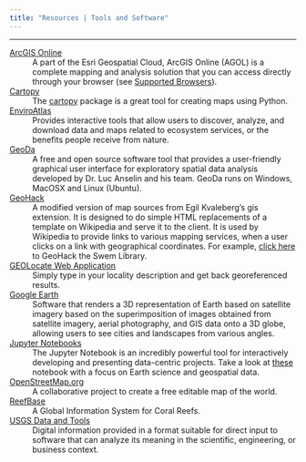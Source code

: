 ```yaml
---
title: "Resources | Tools and Software"
---
```


***

[ArcGIS Online](https://www.arcgis.com/index.html)
:   A part of the Esri Geospatial Cloud, ArcGIS Online (AGOL) is a complete mapping and analysis solution that you can access directly through your browser (see [Supported Browsers](https://doc.arcgis.com/en/arcgis-online/reference/browsers.htm)).

[Cartopy](http://earthpy.org/category/visualization.html)
:   The [cartopy](https://scitools.org.uk/cartopy/docs/latest/) package is a great tool for creating maps using Python.

[EnviroAtlas](https://www.epa.gov/enviroatlas)
:   Provides interactive tools that allow users to discover, analyze, and download data and maps related to ecosystem services, or the benefits people receive from nature.

[GeoDa](https://geodacenter.github.io/)
:   A free and open source software tool that provides a user-friendly graphical user interface for exploratory spatial data analysis developed by Dr. Luc Anselin and his team.
    GeoDa runs on Windows, MacOSX and Linux (Ubuntu).

[GeoHack](https://tools.wmflabs.org/geohack/)
:   A modified version of map sources from Egil Kvaleberg's gis extension.
    It is designed to do simple HTML replacements of a template on Wikipedia and serve it to the client.
    It is used by Wikipedia to provide links to various mapping services, when a user clicks on a link with geographical coordinates.
    For example, [click here](https://geohack.toolforge.org/geohack.php?params=37_16_11_N_76_42_58_W) to GeoHack the Swem Library.

[GEOLocate Web Application](http://www.geo-locate.org/web/WebGeoref.aspx)
:   Simply type in your locality description and get back georeferenced results.

[Google Earth](https://www.google.com/earth/)
:   Software that renders a 3D representation of Earth based on satellite imagery based on the superimposition of images obtained from satellite imagery, aerial photography, and GIS data onto a 3D globe, allowing users to see cities and landscapes from various angles.

[Jupyter Notebooks](https://www.dataquest.io/blog/jupyter-notebook-tutorial/)
:   The Jupyter Notebook is an incredibly powerful tool for interactively developing and presenting data-centric projects.
    Take a look at [these](https://github.com/jupyter/jupyter/wiki/A-gallery-of-interesting-Jupyter-Notebooks#earth-science-and-geo-spatial-data) notebook with a focus on Earth science and geospatial data.

[OpenStreetMap.org](https://www.openstreetmap.org/#map=15/37.2707/-76.7191)
:   A collaborative project to create a free editable map of the world.

[ReefBase](http://www.reefbase.org/)
:   A Global Information System for Coral Reefs.

[USGS Data and Tools](https://www.usgs.gov/products/data-and-tools/overview)
:   Digital information provided in a format suitable for direct input to software that can analyze its meaning in the scientific, engineering, or business context.
